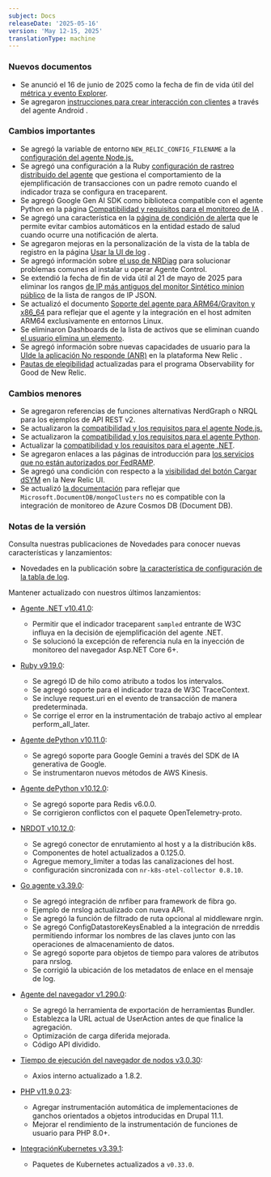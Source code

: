 ```yaml
---
subject: Docs
releaseDate: '2025-05-16'
version: 'May 12-15, 2025'
translationType: machine
---
```


### Nuevos documentos

* Se anunció el 16 de junio de 2025 como la fecha de fin de vida útil del [métrica y evento Explorer](/eol/2025/05/metrics-and-event-explorer/).
* Se agregaron [instrucciones para crear interacción con clientes](/docs/mobile-monitoring/new-relic-mobile-android/install-configure/android-agent-custom-Interaction/) a través del agente Android .

### Cambios importantes

* Se agregó la variable de entorno `NEW_RELIC_CONFIG_FILENAME` a la [configuración del agente Node.js.](/docs/apm/agents/nodejs-agent/installation-configuration/nodejs-agent-configuration/#filename)
* Se agregó una configuración a la Ruby [configuración de rastreo distribuido del agente](/docs/apm/agents/ruby-agent/configuration/ruby-agent-configuration/#distributed_tracing-sampler-remote_parent_sampled) que gestiona el comportamiento de la ejemplificación de transacciones con un padre remoto cuando el indicador traza se configura en traceparent.
* Se agregó Google Gen AI SDK como biblioteca compatible con el agente Python en la página [Compatibilidad y requisitos para el monitoreo de IA](/docs/ai-monitoring/compatibility-requirements-ai-monitoring/) .
* Se agregó una característica en la [página de condición de alerta](/docs/alerts/create-alert/create-alert-condition/alert-conditions/#disable-health-status-reporting) que le permite evitar cambios automáticos en la entidad estado de salud cuando ocurre una notificación de alerta.
* Se agregaron mejoras en la personalización de la vista de la tabla de registro en la página [Usar la UI de log](/docs/logs/ui-data/use-logs-ui/#customizable-table-views) .
* Se agregó información sobre [el uso de NRDiag](/docs/new-relic-control/agent-control/troubleshooting/#nrdiag) para solucionar problemas comunes al instalar u operar Agente Control.
* Se extendió la fecha de fin de vida útil al 21 de mayo de 2025 para eliminar los rangos [de IP más antiguos del monitor Sintético minion público](/docs/synthetics/synthetic-monitoring/administration/synthetic-public-minion-ips/#dynamic-ip-addresses) de la lista de rangos de IP JSON.
* Se actualizó el documento [Soporte del agente para ARM64/Graviton y x86\_64](/docs/apm/agents/manage-apm-agents/configuration/support-arm-graviton-x86-64/) para reflejar que el agente y la integración en el host admiten ARM64 exclusivamente en entornos Linux.
* Se eliminaron Dashboards de la lista de activos que se eliminan cuando [el usuario elimina un elemento](/docs/accounts/accounts-billing/new-relic-one-user-management/user-management-ui-and-tasks/#delete-users).
* Se agregó información sobre nuevas capacidades de usuario para la [UIde la aplicación No responde (ANR)](/docs/mobile-monitoring/mobile-monitoring-ui/application-not-responding/#view-anr-new-relic) en la plataforma New Relic .
* [Pautas de elegibilidad](/docs/accounts/accounts-billing/new-relic-one-pricing-billing/eligibility-guidelines-new-relic-nonprofit-program/#exceptions) actualizadas para el programa Observability for Good de New Relic.

### Cambios menores

* Se agregaron referencias de funciones alternativas NerdGraph o NRQL para los ejemplos de API REST v2.
* Se actualizaron la [compatibilidad y los requisitos para el agente Node.js.](/docs/apm/agents/nodejs-agent/getting-started/compatibility-requirements-nodejs-agent/)
* Se actualizaron la [compatibilidad y los requisitos para el agente Python](/docs/apm/agents/python-agent/getting-started/compatibility-requirements-python-agent/).
* Actualizar la [compatibilidad y los requisitos para el agente .NET](/docs/apm/agents/net-agent/getting-started/net-agent-compatibility-requirements/).
* Se agregaron enlaces a las páginas de introducción para [los servicios que no están autorizados por FedRAMP](/docs/security/security-privacy/compliance/certificates-standards-regulations/fedramp/#not-scope).
* Se agregó una condición con respecto a la [visibilidad del botón Cargar dSYM](/docs/mobile-monitoring/new-relic-mobile-ios/configuration/upload-dsyms-bitcode-apps/#mobile-ui) en la New Relic UI.
* Se actualizó [la documentación](/docs/infrastructure/microsoft-azure-integrations/azure-integrations-list/azure-cosmos-db-document-db-monitoring-integration/#metric-data) para reflejar que `Microsoft.DocumentDB/mongoClusters` no es compatible con la integración de monitoreo de Azure Cosmos DB (Document DB).

### Notas de la versión

Consulta nuestras publicaciones de Novedades para conocer nuevas características y lanzamientos:

* Novedades en la publicación sobre [la característica de configuración de la tabla de log](/whats-new/2025/05/whats-new-05-06-log-table-settings/).

Mantener actualizado con nuestros últimos lanzamientos:

* [Agente .NET v10.41.0](/docs/release-notes/agent-release-notes/net-release-notes/net-agent-10-41-0/):

  * Permitir que el indicador traceparent `sampled` entrante de W3C influya en la decisión de ejemplificación del agente .NET.
  * Se solucionó la excepción de referencia nula en la inyección de monitoreo del navegador Asp.NET Core 6+.

* [Ruby v9.19.0](/docs/release-notes/agent-release-notes/ruby-release-notes/ruby-agent-9-19-0/):

  * Se agregó ID de hilo como atributo a todos los intervalos.
  * Se agregó soporte para el indicador traza de W3C TraceContext.
  * Se incluye request.uri en el evento de transacción de manera predeterminada.
  * Se corrige el error en la instrumentación de trabajo activo al emplear perform\_all\_later.

* [Agente dePython v10.11.0](/docs/release-notes/agent-release-notes/python-release-notes/python-agent-101100/):

  * Se agregó soporte para Google Gemini a través del SDK de IA generativa de Google.
  * Se instrumentaron nuevos métodos de AWS Kinesis.

* [Agente dePython v10.12.0](/docs/release-notes/agent-release-notes/python-release-notes/python-agent-101200/):

  * Se agregó soporte para Redis v6.0.0.
  * Se corrigieron conflictos con el paquete OpenTelemetry-proto.

* [NRDOT v10.12.0](/docs/release-notes/nrdot-release-notes/nrdot-2025-05-06/):

  * Se agregó conector de enrutamiento al host y a la distribución k8s.
  * Componentes de hotel actualizados a 0.125.0.
  * Agregue memory\_limiter a todas las canalizaciones del host.
  * configuración sincronizada con `nr-k8s-otel-collector 0.8.10`.

* [Go agente v3.39.0](/docs/release-notes/agent-release-notes/go-release-notes/go-agent-3-39-0/):

  * Se agregó integración de nrfiber para framework de fibra go.
  * Ejemplo de nrslog actualizado con nueva API.
  * Se agregó la función de filtrado de ruta opcional al middleware nrgin.
  * Se agregó ConfigDatastoreKeysEnabled a la integración de nrreddis permitiendo informar los nombres de las claves junto con las operaciones de almacenamiento de datos.
  * Se agregó soporte para objetos de tiempo para valores de atributos para nrslog.
  * Se corrigió la ubicación de los metadatos de enlace en el mensaje de log.

* [Agente del navegador v1.290.0](/docs/release-notes/new-relic-browser-release-notes/browser-agent-release-notes/browser-agent-v1.290.0/):

  * Se agregó la herramienta de exportación de herramientas Bundler.
  * Establezca la URL actual de UserAction antes de que finalice la agregación.
  * Optimización de carga diferida mejorada.
  * Código API dividido.

* [Tiempo de ejecución del navegador de nodos v3.0.30](/docs/release-notes/synthetics-release-notes/node-browser-runtime-release-notes/node-browser-runtime-3.0.30/):

  * Axios interno actualizado a 1.8.2.

* [PHP v11.9.0.23](/docs/release-notes/agent-release-notes/php-release-notes/php-agent-11-9-0-23/):

  * Agregar instrumentación automática de implementaciones de ganchos orientados a objetos introducidas en Drupal 11.1.
  * Mejorar el rendimiento de la instrumentación de funciones de usuario para PHP 8.0+.

* [IntegraciónKubernetes v3.39.1](/docs/release-notes/infrastructure-release-notes/kubernetes-integration-release-notes/kubernetes-integration-3-39-1/):

  * Paquetes de Kubernetes actualizados a `v0.33.0`.